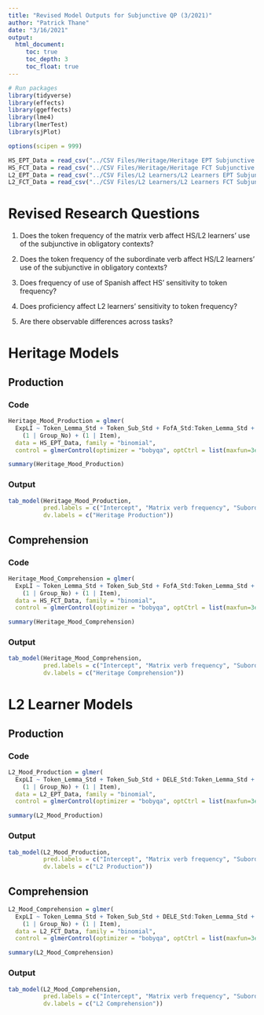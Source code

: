 ```yaml
---
title: "Revised Model Outputs for Subjunctive QP (3/2021)"
author: "Patrick Thane"
date: "3/16/2021"
output:
  html_document:
     toc: true
     toc_depth: 3
     toc_float: true
---
```


```r
# Run packages
library(tidyverse)
library(effects)
library(ggeffects)
library(lme4)
library(lmerTest)
library(sjPlot)

options(scipen = 999)
```

```r
HS_EPT_Data = read_csv("../CSV Files/Heritage/Heritage EPT Subjunctive Data.csv")
HS_FCT_Data = read_csv("../CSV Files/Heritage/Heritage FCT Subjunctive Data.csv")
L2_EPT_Data = read_csv("../CSV Files/L2 Learners/L2 Learners EPT Subjunctive Data.csv")
L2_FCT_Data = read_csv("../CSV Files/L2 Learners/L2 Learners FCT Subjunctive Data.csv")
```

# Revised Research Questions

1. Does the token frequency of the matrix verb affect HS/L2 learners' use of the subjunctive in obligatory contexts?

2. Does the token frequency of the subordinate verb affect HS/L2 learners' use of the subjunctive in obligatory contexts?

3. Does frequency of use of Spanish affect HS' sensitivity to token frequency?

4. Does proficiency affect L2 learners' sensitivity to token frequency? 

5. Are there observable differences across tasks?


# Heritage Models
## Production
### Code
```r
Heritage_Mood_Production = glmer(
  ExpLI ~ Token_Lemma_Std + Token_Sub_Std + FofA_Std:Token_Lemma_Std + FofA_Std:Token_Sub_Std +
    (1 | Group_No) + (1 | Item),
  data = HS_EPT_Data, family = "binomial",
  control = glmerControl(optimizer = "bobyqa", optCtrl = list(maxfun=3e5)))

summary(Heritage_Mood_Production)
```

### Output
```r
tab_model(Heritage_Mood_Production,
          pred.labels = c("Intercept", "Matrix verb frequency", "Subordinate verb frequency", "Frequency of use : matrix verb", "Frequency of use : subordinate verb"),
          dv.labels = c("Heritage Production"))
```

## Comprehension
### Code
```r
Heritage_Mood_Comprehension = glmer(
  ExpLI ~ Token_Lemma_Std + Token_Sub_Std + FofA_Std:Token_Lemma_Std + FofA_Std:Token_Sub_Std +
    (1 | Group_No) + (1 | Item),
  data = HS_FCT_Data, family = "binomial",
  control = glmerControl(optimizer = "bobyqa", optCtrl = list(maxfun=3e5)))

summary(Heritage_Mood_Comprehension)
```

### Output
```r
tab_model(Heritage_Mood_Comprehension,
          pred.labels = c("Intercept", "Matrix verb frequency", "Subordinate verb frequency", "Frequency of use : matrix verb", "Frequency of use : subordinate verb"),
          dv.labels = c("Heritage Comprehension"))
```

# L2 Learner Models
## Production
### Code
```r
L2_Mood_Production = glmer(
  ExpLI ~ Token_Lemma_Std + Token_Sub_Std + DELE_Std:Token_Lemma_Std + DELE_Std:Token_Sub_Std +
    (1 | Group_No) + (1 | Item),
  data = L2_EPT_Data, family = "binomial",
  control = glmerControl(optimizer = "bobyqa", optCtrl = list(maxfun=3e5)))

summary(L2_Mood_Production)
```

### Output
```r
tab_model(L2_Mood_Production,
          pred.labels = c("Intercept", "Matrix verb frequency", "Subordinate verb frequency", "Proficiency : matrix verb", "Proficiency : subordinate verb"),
          dv.labels = c("L2 Production"))
```

## Comprehension
```r
L2_Mood_Comprehension = glmer(
  ExpLI ~ Token_Lemma_Std + Token_Sub_Std + DELE_Std:Token_Lemma_Std + DELE_Std:Token_Sub_Std +
    (1 | Group_No) + (1 | Item),
  data = L2_FCT_Data, family = "binomial",
  control = glmerControl(optimizer = "bobyqa", optCtrl = list(maxfun=3e5)))

summary(L2_Mood_Comprehension)
```

### Output
```r
tab_model(L2_Mood_Comprehension,
          pred.labels = c("Intercept", "Matrix verb frequency", "Subordinate verb frequency", "Proficiency : matrix verb", "Proficiency : subordinate verb"),
          dv.labels = c("L2 Comprehension"))
```
